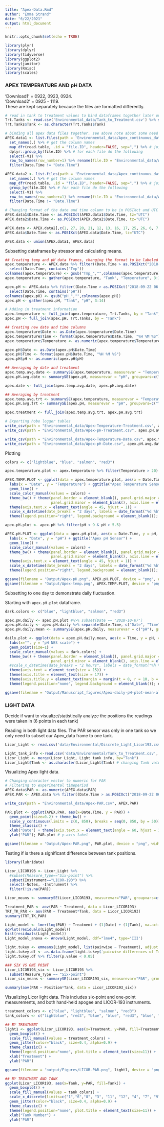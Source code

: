```yaml
---
title: "Apex-Data.Rmd"
author: "Emma Strand"
date: "6/22/2021"
output: html_document
---
```


```r
knitr::opts_chunk$set(echo = TRUE)

library(plyr)
library(dplyr)
library(tidyverse)
library(ggplot2)
library(janitor)
library(Rmisc)
library(scales)
```

### APEX TEMPERATURE AND pH DATA ### 

'Download1' = 0922, 0923, 0924.  
'Download2' = 0925 - 1119.   
These are kept separately because the files are formatted differently. 

```r
# read in tank to treatment values to bind dataframes together later on 
Trt.Tanks <- read.csv('Environmental_data/Tank_to_Treatment.csv') %>% select(-Tank.Name)
Trt.Tanks$Tank <- as.character(Trt.Tanks$Tank)

# binding all apex data files together. see above note about some need to be loaded differently
APEX.data1 <- list.files(path = 'Environmental_data/Apex_continuous_data/Download1', pattern = ".csv", full.names = TRUE) %>% # list files in directory following a particular pattern
  set_names(.) %>% # get the column names
  map_dfr(read.table, .id = "file.ID", header=FALSE, sep=",") %>% # join all files together in one data frame by file ID
  dplyr::group_by(file.ID) %>% # for each file do the following
  select(-V1) %>% 
  row_to_names(row_number=1) %>% rename(file.ID = "Environmental_data/Apex_continuous_data/Download1/Experimental_0922.csv") %>%
  filter(Date.Time != "Date.Time")

APEX.data2 <- list.files(path = 'Environmental_data/Apex_continuous_data/Download2', pattern = ".csv", full.names = TRUE) %>% # list files in directory following a particular pattern
  set_names(.) %>% # get the column names
  map_dfr(read.table, .id = "file.ID", header=FALSE, sep=",") %>% # join all files together in one data frame by file ID
  group_by(file.ID) %>% # for each file do the following
  select(-V1) %>%
  row_to_names(row_number=1) %>% rename(file.ID = "Environmental_data/Apex_continuous_data/Download2/Experimental_0925_0926.csv") %>%
  filter(Date.Time != "Date.Time")

# Changing format of the date and time column to be in POSIXct and UTC timezone.  
APEX.data1$Date.Time <- as.POSIXct(APEX.data1$Date.Time, tz="UTC")
APEX.data2$Date.Time <- as.POSIXct(APEX.data2$Date.Time, tz="UTC")

APEX.data <- APEX.data2[,c(1, 27, 20, 21, 12, 13, 16, 17, 25, 26, 6, 7, 18, 19, 22, 23, 10, 11, 4, 5, 14, 15, 8, 9, 2, 3, 24)]
APEX.data$Date.Time <- as.POSIXct(APEX.data$Date.Time, tz="UTC")

APEX.data <- union(APEX.data1, APEX.data)
```

Subsetting dataframes by stressor and calculating means. 
```r
## Creating temp and pH data frames, changing the format to be labeled by tank in one column and pH value in the other
apex.temperature <- APEX.data %>% filter((Date.Time > as.POSIXct("2018-09-22 06:50:00", tz="UTC") & Date.Time < as.POSIXct("2018-11-17 08:00:00", tz="UTC"))) %>%
  select(Date.Time, contains("Tmp"))
colnames(apex.temperature) <- gsub("Tmp_","",colnames(apex.temperature))
apex.temperature <- gather(apex.temperature, "Tank", "Temperature", 3:14)

apex.pH <- APEX.data %>% filter((Date.Time > as.POSIXct("2018-09-22 06:50:00", tz="UTC") & Date.Time < as.POSIXct("2018-11-17 08:00:00", tz="UTC"))) %>%
  select(Date.Time, contains("pH"))
colnames(apex.pH) <- gsub("pH_","",colnames(apex.pH))
apex.pH <- gather(apex.pH, "Tank", "pH", 3:14)

# Adding in treatment information
apex.temperature <- full_join(apex.temperature, Trt.Tanks, by = "Tank")
apex.pH <- full_join(apex.pH, Trt.Tanks, by = "Tank")

## Creating new date and time columns
apex.temperature$Date <- as.Date(apex.temperature$Date.Time)
apex.temperature$Time <- format(apex.temperature$Date.Time, "%H %M %S")
apex.temperature$Temperature <- as.numeric(apex.temperature$Temperature)

apex.pH$Date <- as.Date(apex.pH$Date.Time)
apex.pH$Time <- format(apex.pH$Date.Time, "%H %M %S")
apex.pH$pH <- as.numeric(apex.pH$pH)

## Averaging by date and treatment
apex.temp.avg.date <- summarySE(apex.temperature, measurevar = "Temperature", groupvars=c("Date", "Treatment")) #N, mean(Temperature), sd, se, ci
apex.pH.avg.date <- summarySE(apex.pH, measurevar = "pH", groupvars=c("Date", "Treatment")) #N, mean(Temperature), sd, se, ci

apex.date <- full_join(apex.temp.avg.date, apex.pH.avg.date)

## Averaging by treatment 
apex.temp.avg.trt <- summarySE(apex.temperature, measurevar = "Temperature", groupvars=c("Treatment")) 
apex.pH.avg.trt <- summarySE(apex.pH, measurevar = "pH", groupvars=c("Treatment")) 

apex.treatment <- full_join(apex.temp.avg.trt, apex.pH.avg.trt)

# Exporting hobo logger tables
write_csv(path = "Environmental_data/Apex-Temperature-Treatment.csv", apex.temp.avg.trt)
write_csv(path = "Environmental_data/Apex-pH-Treatment.csv", apex.pH.avg.trt)

write_csv(path = "Environmental_data/Apex-Temperature-Date.csv", apex.temp.avg.date)
write_csv(path = "Environmental_data/Apex-pH-Date.csv", apex.pH.avg.date)
```

Plotting 
```r
colors <- c("lightblue", "blue", "salmon", "red3")

apex.temperature.plot <- apex.temperature %>% filter(Temperature > 20)

APEX.TEMP.PLOT <- ggplot(data = apex.temperature.plot, aes(x = Date.Time, y = Temperature, color = Treatment)) +
  labs(x = "Date", y = "Temperature") + ggtitle("Apex Temperature Sensor") +
  geom_line() +
  scale_color_manual(values = colors) + 
  theme_bw() + theme(panel.border = element_blank(), panel.grid.major = element_blank(),
                     panel.grid.minor = element_blank(), axis.line = element_line(colour = "black")) +
  theme(axis.text.x = element_text(angle = 45, hjust = 1)) +
  scale_x_datetime(date_breaks = "2 days", labels = date_format("%d %b")) +
  theme(legend.position="right", legend.background = element_blank()); APEX.TEMP.PLOT 

apex.pH.plot <- apex.pH %>% filter(pH < 9 & pH > 5.5)

APEX.pH.PLOT <- ggplot(data = apex.pH.plot, aes(x = Date.Time, y = pH, color = Treatment)) +
  labs(x = "Date", y = "pH") + ggtitle("Apex pH Sensor") +
  geom_line() +
  scale_color_manual(values = colors) + 
  theme_bw() + theme(panel.border = element_blank(), panel.grid.major = element_blank(),
                     panel.grid.minor = element_blank(), axis.line = element_line(colour = "black")) +
  theme(axis.text.x = element_text(angle = 45, hjust = 1)) +
  scale_x_datetime(date_breaks = "2 days", labels = date_format("%d %b")) +
  theme(legend.position="right", legend.background = element_blank()); APEX.pH.PLOT 

ggsave(filename = "Output/Apex-pH.png", APEX.pH.PLOT, device = "png", width = 11, height = 8)
ggsave(filename = "Output/Apex-temp.png", APEX.TEMP.PLOT, device = "png", width = 11, height = 8)

```

Subsetting to one day to demonstrate daily fluctuation.

Starting with `apex.pH.plot` dataframe.

```r
dark.colors <- c("blue", "lightblue", "salmon", "red3")

apex.pH.daily <- apex.pH.plot #%>% subset(Date == "2018-10-07")
apex.pH.daily <- apex.pH.daily %>% separate(Date.Time, c("Date", "Time"), sep = " ", remove = FALSE) 
apex.pH.daily.mean <- summarySE(apex.pH.daily, measurevar = c("pH"), groupvars = c("Time", "Treatment"))

daily.plot <- ggplot(data = apex.pH.daily.mean, aes(x = Time, y = pH, color = Treatment)) +
  labs(x="", y = "pH NBS scale") +
  geom_point(size=1) +
  scale_color_manual(values = dark.colors) + 
  theme_bw() + theme(panel.border = element_blank(), panel.grid.major = element_blank(),
                     panel.grid.minor = element_blank(), axis.line = element_line(colour = "black")) +
  #scale_x_datetime(date_breaks = "2 hours", labels = date_format("%h %m")) +
  theme(axis.text = element_text(size = 15)) + 
  theme(axis.title = element_text(size = 17)) +
  theme(axis.title.y = element_text(margin = margin(t = 0, r = 10, b = 0, l = 0))) +
  theme(legend.position="none", legend.background = element_blank()); daily.plot

ggsave(filename = "Output/Manuscript_figures/Apex-daily-pH-plot-mean-alldays.png", daily.plot, device = "png", width = 5, height = 3)
```


### LIGHT DATA ### 

Decide if want to visualize/statistically analyze the positions the readings were taken in (6 points in each tank)

Reading in both light data files. 
The PAR sensor was only in one tank so we only need to subset our Apex_data frame to one tank. 
```r
Licor_Light <- read.csv('data/Environmental/Discrete_Light_Licor193.csv', sep=",")

Light_tank_info <-read.csv('data/Environmental/Tank_to_Treatment.csv', header=T, sep=",") %>% select(-Tank.Name)
Licor_Light <- merge(Licor_Light, Light_tank_info, by="Tank") 
Licor_Light$Tank <- as.character(Licor_Light$Tank) # changing Tank values to character instead of numeric
```

Visualizing Apex light data. 
```r
# Changing character vector to numeric for PAR
# Filtering to experimental timeperiod 
APEX.data$PAR <- as.numeric(APEX.data$PAR)
APEX.PAR <- APEX.data %>% filter((Date.Time > as.POSIXct("2018-09-22 06:50:00", tz="UTC") & Date.Time < as.POSIXct("2018-11-17 08:00:00", tz="UTC"))) %>% select(Date.Time, PAR)

write_csv(path = "Environmental_data/Apex-PAR.csv", APEX.PAR)

PAR.plot <- ggplot(APEX.PAR, aes(x=Date.Time, y = PAR)) + 
  geom_point(size=0.2) + theme_bw() +
  scale_y_continuous(limits = c(0, 850), breaks = seq(0, 850, by = 50)) +
  theme_classic() +
  xlab("Date") + theme(axis.text.x = element_text(angle = 60, hjust = 1)) + # x-axis label and rotating text on x axis
  ylab("PAR"); PAR.plot # y-axis label 

ggsave(filename = "Output/Apex-PAR.png", PAR.plot, device = "png", width = 11, height = 8)
```

Testing if is there a significant difference between tank positions. 
```r
library(lubridate)

Licor_LICOR193 <- Licor_Light %>% 
  #subset(Measure_Type=="Six-point") %>% 
  subset(Instrument=="LICOR-193") %>% 
  select(-Notes, -Instrument) %>%
  filter(!is.na(PAR))

Licor_means <- summarySE(Licor_LICOR193, measurevar="PAR", groupvars=c("Treatment"))

Treatment_PAR <- aov(PAR ~ Treatment, data = Licor_LICOR193)
TRT_TK_PAR <- aov(PAR ~ Treatment*Tank, data = Licor_LICOR193)
summary(TRT_TK_PAR)

Light_model <- lmer(log(PAR) ~ Treatment + (1|Date) + (1|Tank), na.action=na.omit, data=Licor_LICOR193) 
qqPlot(residuals(Light_model)) 
hist(residuals(Light_model)) 
Light_model_anova <- Anova(Light_model, ddf="lme4", type='III') 

light.tukey <- emmeans(Light_model, list(pairwise ~ Treatment), adjust = "tukey")
light.tukey.df <- as.data.frame(light.tukey$`pairwise differences of Treatment`)
light.tukey.df %>% filter(p.value < 0.05)

### SIX VS ONE POINT
Licor_LICOR193_six <- Licor_LICOR193 %>%
  subset(Measure_Type == "Six-point")
Licor_six_means <- summarySE(Licor_LICOR193_six, measurevar="PAR", groupvars=c("Position", "Tank"))

summary(aov(PAR ~ Position*Tank, data = Licor_LICOR193_six))
```

Visualizing Licor light data. 
This includes six-point and one-point measurements, and both hand-held apogee and LICOR-193 instruments. 
```r
treatment_colors <- c("blue", "lightblue", "salmon", "red3")
tank_colors <- c("lightblue", "red3", "blue", "blue", "red3", "blue", "salmon", "red3", "lightblue", "salmon", "lightblue", "salmon")

## BY TREATMENT
light1 <- ggplot(Licor_LICOR193, aes(x=Treatment, y=PAR, fill=Treatment)) + 
  geom_boxplot() +
  scale_fill_manual(values = treatment_colors) +
  geom_jitter(color="black", size=0.4, alpha=0.9) + 
  theme_classic() + 
  theme(legend.position="none", plot.title = element_text(size=11)) + 
  xlab("Treatment") + 
  ylab("PAR")

ggsave(filename = "output/Figures/LICOR-PAR.png", light1, device = "png", width = 9, height = 7)

## BY TREATMENT AND TANK
ggplot(Licor_LICOR193, aes(x=Tank, y=PAR, fill=Tank)) + 
  geom_boxplot() +
  scale_fill_manual(values = tank_colors) +
  scale_x_discrete(limits=c("1","6","8", "3", "11", "12", "4", "7", "9", "2", "5", "10")) + 
  geom_jitter(color="black", size=0.4, alpha=0.9) + 
  theme_classic() + 
  theme(legend.position="none", plot.title = element_text(size=11)) + 
  xlab("Tank Number") + 
  ylab("PAR")
```
